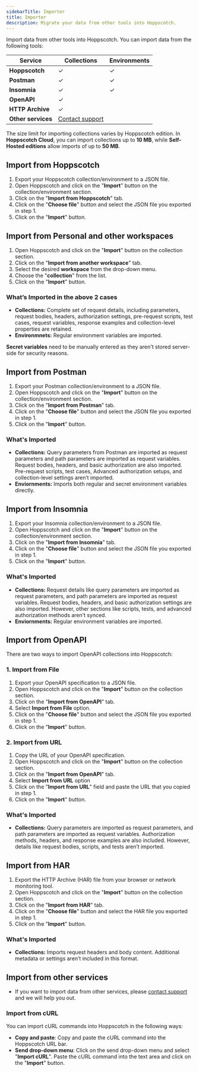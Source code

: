 ```yaml
---
sidebarTitle: Importer
title: Importer
description: Migrate your data from other tools into Hoppscotch.
---
```


Import data from other tools into Hoppscotch. You can import data from the following tools:

| Service            | Collections                                         | Environments |
| ------------------ | --------------------------------------------------- | ------------ |
| **Hoppscotch**     | ✓                                                   | ✓            |
| **Postman**        | ✓                                                   | ✓            |
| **Insomnia**       | ✓                                                   | ✓            |
| **OpenAPI**        | ✓                                                   |              |
| **HTTP Archive**   | ✓                                                   |              |
| **Other services** | [Contact support](/support/getting-started/contact) |              |

<Note> The size limit for importing collections varies by Hoppscotch edition. In **Hoppscotch Cloud**, you can import collections up to **10 MB**, while **Self-Hosted editions** allow imports of up to **50 MB**. </Note>

## Import from Hoppscotch

1. Export your Hoppscotch collection/environment to a JSON file.
2. Open Hoppscotch and click on the "**Import**" button on the collection/environment section.
3. Click on the "**Import from Hoppscotch**" tab.
4. Click on the "**Choose file**" button and select the JSON file you exported in step 1.
5. Click on the "**Import**" button.

## Import from Personal and other workspaces

1. Open Hoppscotch and click on the "**Import**" button on the collection section.
2. Click on the "**Import from another workspace**" tab.
3. Select the desired **workspace** from the drop-down menu.
4. Choose the "**collection**" from the list.
5. Click on the "**Import**" button.

### <Icon icon="download" iconType="solid" />  What’s Imported in the above 2 cases
- **Collections:** Complete set of request details, including parameters, request bodies, headers, authorization settings, pre-request scripts, test cases, request variables, response examples and collection-level properties are retained.
- **Environmnets:** Regular environment variables are imported.

<Info> **Secret variables** need to be manually entered as they aren't stored server-side for security reasons. </Info>

## Import from Postman

1. Export your Postman collection/environment to a JSON file.
2. Open Hoppscotch and click on the "**Import**" button on the collection/environment section.
3. Click on the "**Import from Postman**" tab.
4. Click on the "**Choose file**" button and select the JSON file you exported in step 1.
5. Click on the "**Import**" button.

### <Icon icon="download" iconType="solid" />  What's Imported
- **Collections:** Query parameters from Postman are imported as request parameters and path parameters are imported as request variables. Request bodies, headers, and basic authorization are also imported. Pre-request scripts, test cases, Advanced authorization setups, and collection-level settings aren’t imported.
- **Enviornments:** Imports both regular and secret environment variables directly.

## Import from Insomnia

1. Export your Insomnia collection/environment to a JSON file.
2. Open Hoppscotch and click on the "**Import**" button on the collection/environment section.
3. Click on the "**Import from Insomnia**" tab.
4. Click on the "**Choose file**" button and select the JSON file you exported in step 1.
5. Click on the "**Import**" button.

### <Icon icon="download" iconType="solid" />  What's Imported
- **Collections:** Request details like query parameters are imported as request parameters, and path parameters are imported as request variables. Request bodies, headers, and basic authorization settings are also imported. However, other sections like scripts, tests, and advanced authorization methods aren’t synced.
- **Enviornments:** Regular environment variables are imported.

## Import from OpenAPI

There are two ways to import OpenAPI collections into Hoppscotch:

### 1. Import from File
1. Export your OpenAPI specification to a JSON file.
2. Open Hoppscotch and click on the "**Import**" button on the collection section.
3. Click on the "**Import from OpenAPI**" tab.
4. Select **Import from File** option.
5. Click on the "**Choose file**" button and select the JSON file you exported in step 1.
6. Click on the "**Import**" button.

### 2. Import from URL
1. Copy the URL of your OpenAPI specification.
2. Open Hoppscotch and click on the "**Import**" button on the collection section.
3. Click on the "**Import from OpenAPI**" tab.
4. Select **Import from URL** option
5. Click on the "**Import from URL**" field and paste the URL that you copied in step 1.
6. Click on the "**Import**" button.

### <Icon icon="download" iconType="solid" />  What's Imported
- **Collections:** Query parameters are imported as request parameters, and path parameters are imported as request variables. Authorization methods, headers, and response examples are also included. However, details like request bodies, scripts, and tests aren’t imported.

## Import from HAR

1. Export the HTTP Archive (HAR) file from your browser or network monitoring tool.
2. Open Hoppscotch and click on the "**Import**" button on the collection section.
3. Click on the "**Import from HAR**" tab.
4. Click on the "**Choose file**" button and select the HAR file you exported in step 1.
5. Click on the "**Import**" button.

### <Icon icon="download" iconType="solid" />  What's Imported
- **Collections:** Imports request headers and body content. Additional metadata or settings aren’t included in this format.

## Import from other services

- If you want to import data from other services, please [contact support](/support/getting-started/contact) and we will help you out.

### Import from cURL

You can import cURL commands into Hoppscotch in the following ways:

- **Copy and paste**: Copy and paste the cURL command into the Hoppscotch URL bar.
- **Send drop-down menu**: Click on the send drop-down menu and select "**Import cURL**". Paste the cURL command into the text area and click on the "**Import**" button.